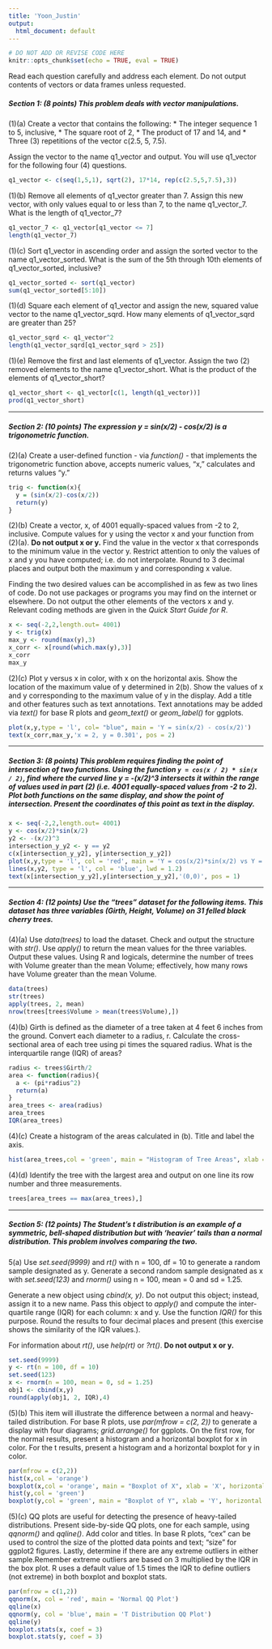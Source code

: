 ```yaml
---
title: 'Yoon_Justin'
output:
  html_document: default
---
```


```r
# DO NOT ADD OR REVISE CODE HERE
knitr::opts_chunk$set(echo = TRUE, eval = TRUE)

```


Read each question carefully and address each element.  Do not output contents of vectors or data frames unless requested.

##### Section 1: (8 points) This problem deals with vector manipulations.

(1)(a)  Create a vector that contains the following:
* The integer sequence 1 to 5, inclusive,
* The square root of 2,
* The product of 17 and 14, and
* Three (3) repetitions of the vector c(2.5, 5, 7.5).

Assign the vector to the name q1_vector and output. You will use q1_vector for the following four (4) questions.

```r
q1_vector <- c(seq(1,5,1), sqrt(2), 17*14, rep(c(2.5,5,7.5),3))

```

(1)(b)  Remove all elements of q1_vector greater than 7. Assign this new vector, with only values equal to or less than 7, to the name q1_vector_7. What is the length of q1_vector_7?

```r
q1_vector_7 <- q1_vector[q1_vector <= 7]
length(q1_vector_7)

```

(1)(c) Sort q1_vector in ascending order and assign the sorted vector to the name q1_vector_sorted. What is the sum of the 5th through 10th elements of q1_vector_sorted, inclusive?

```r
q1_vector_sorted <- sort(q1_vector)
sum(q1_vector_sorted[5:10])

```

(1)(d) Square each element of q1_vector and assign the new, squared value vector to the name q1_vector_sqrd. How many elements of q1_vector_sqrd are greater than 25?

```r
q1_vector_sqrd <- q1_vector^2
length(q1_vector_sqrd[q1_vector_sqrd > 25])
```

(1)(e) Remove the first and last elements of q1_vector. Assign the two (2) removed elements to the name q1_vector_short. What is the product of the elements of q1_vector_short?

```r
q1_vector_short <- q1_vector[c(1, length(q1_vector))]
prod(q1_vector_short)
```

-----

##### Section 2: (10 points) The expression y = sin(x/2) - cos(x/2) is a trigonometric function.

(2)(a) Create a user-defined function - via *function()* - that implements the trigonometric function above, accepts numeric values, "x," calculates and returns values "y."

```r
trig <- function(x){
  y = (sin(x/2)-cos(x/2))
  return(y)
}

```

(2)(b) Create a vector, x, of 4001 equally-spaced values from -2 to 2, inclusive. Compute values for y using the vector x and your function from (2)(a).  **Do not output x or y.**  Find the value in the vector x that corresponds to the minimum value in the vector y. Restrict attention to only the values of x and y you have computed; i.e. do not interpolate. Round to 3 decimal places and output both the maximum y and corresponding x value.

Finding the two desired values can be accomplished in as few as two lines of code. Do not use packages or programs you may find on the internet or elsewhere. Do not output the other elements of the vectors x and y. Relevant coding methods are given in the *Quick Start Guide for R*.

```r
x <- seq(-2,2,length.out= 4001)
y <- trig(x)
max_y <- round(max(y),3)
x_corr <- x[round(which.max(y),3)]
x_corr
max_y

```

(2)(c) Plot y versus x in color, with x on the horizontal axis. Show the location of the maximum value of y determined in 2(b).  Show the values of x and y corresponding to the maximum value of y in the display. Add a title and other features such as text annotations. Text annotations may be added via *text()* for base R plots and *geom_text()* or *geom_label()* for ggplots.

```r
plot(x,y,type = 'l', col= "blue", main = 'Y = sin(x/2) - cos(x/2)')
text(x_corr,max_y,'x = 2, y = 0.301', pos = 2)

```

-----

##### Section 3: (8 points) This problem requires finding the point of intersection of two functions.  Using the function ```y = cos(x / 2) * sin(x / 2)```, find where the curved line y = -(x/2)^3 intersects it within the range of values used in part (2) (i.e. 4001 equally-spaced values from -2 to 2).  Plot both functions on the same display, and show the point of intersection.  Present the coordinates of this point as text in the display.    

```r
x <- seq(-2,2,length.out= 4001)
y <- cos(x/2)*sin(x/2)
y2 <- -(x/2)^3
intersection_y_y2 <- y == y2
c(x[intersection_y_y2], y[intersection_y_y2])
plot(x,y,type = 'l', col = 'red', main = 'Y = cos(x/2)*sin(x/2) vs Y = -(x/2)^3 ',lwd = 1.2)
lines(x,y2, type = 'l', col = 'blue', lwd = 1.2)
text(x[intersection_y_y2],y[intersection_y_y2],'(0,0)', pos = 1)
```

-----

##### Section 4: (12 points) Use the "trees" dataset for the following items. This dataset has three variables (Girth, Height, Volume) on 31 felled black cherry trees.

(4)(a) Use *data(trees)* to load the dataset. Check and output the structure with *str()*. Use *apply()* to return the mean values for the three variables. Output these values.  Using R and logicals, determine the number of trees with Volume greater than the mean Volume; effectively, how many rows have Volume greater than the mean Volume.   

```r
data(trees)
str(trees)
apply(trees, 2, mean)
nrow(trees[trees$Volume > mean(trees$Volume),])

```

(4)(b) Girth is defined as the diameter of a tree taken at 4 feet 6 inches from the ground. Convert each diameter to a radius, r. Calculate the cross-sectional area of each tree using pi times the squared radius. What is the interquartile range (IQR) of areas?

```r
radius <- trees$Girth/2
area <- function(radius){
  a <- (pi*radius^2)
  return(a)
}
area_trees <- area(radius)
area_trees
IQR(area_trees)

```

(4)(c) Create a histogram of the areas calculated in (b). Title and label the axis.

```r
hist(area_trees,col = 'green', main = "Histogram of Tree Areas", xlab = 'Area of Tree')

```

(4)(d) Identify the tree with the largest area and output on one line its row number and three measurements.

```r
trees[area_trees == max(area_trees),]

```

-----

##### Section 5: (12 points) The Student's t distribution is an example of a symmetric, bell-shaped distribution but with 'heavier' tails than a normal distribution.  This problem involves comparing the two.  

5(a) Use *set.seed(9999)* and *rt()* with n = 100, df = 10 to generate a random sample designated as y.  Generate a second random sample designated as x with *set.seed(123)* and *rnorm()* using n = 100, mean = 0 and sd = 1.25.  

Generate a new object using *cbind(x, y)*. Do not output this object; instead, assign it to a new name. Pass this object to *apply()* and compute the inter-quartile range (IQR) for each column:  x and y. Use the function *IQR()* for this purpose. Round the results to four decimal places and present (this exercise shows the similarity of the IQR values.).

For information about *rt()*, use *help(rt)* or *?rt()*.  **Do not output x or y.**

```r
set.seed(9999)
y <- rt(n = 100, df = 10)
set.seed(123)
x <- rnorm(n = 100, mean = 0, sd = 1.25)
obj1 <- cbind(x,y)
round(apply(obj1, 2, IQR),4)

```

(5)(b) This item will illustrate the difference between a normal and heavy-tailed distribution.  For base R plots, use *par(mfrow = c(2, 2))* to generate a display with four diagrams; *grid.arrange()* for ggplots. On the first row, for the normal results, present a histogram and a horizontal boxplot for x in color.  For the t results, present a histogram and a horizontal boxplot for y in color.

```r
par(mfrow = c(2,2))
hist(x,col = 'orange')
boxplot(x,col = 'orange', main = "Boxplot of X", xlab = 'X', horizontal = TRUE)
hist(y,col = 'green')
boxplot(y,col = 'green', main = "Boxplot of Y", xlab = 'Y', horizontal = TRUE)

```

(5)(c) QQ plots are useful for detecting the presence of heavy-tailed distributions. Present side-by-side QQ plots, one for each sample, using *qqnorm()* and *qqline()*.  Add color and titles. In base R plots, "cex" can be used to control the size of the plotted data points and text; "size" for ggplot2 figures. Lastly, determine if there are any extreme outliers in either sample.Remember extreme outliers are based on 3 multiplied by the IQR in the box plot. R uses a default value of 1.5 times the IQR to define outliers (not extreme) in both boxplot and boxplot stats.
```r
par(mfrow = c(1,2))
qqnorm(x, col = 'red', main = 'Normal QQ Plot')
qqline(x)
qqnorm(y, col = 'blue', main = 'T Distribution QQ Plot')
qqline(y)
boxplot.stats(x, coef = 3)
boxplot.stats(y, coef = 3)
```
